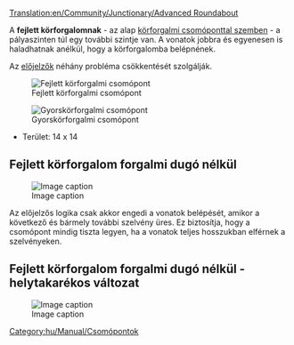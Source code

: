 [[Translation:en/Community/Junctionary/Advanced Roundabout]]

{{hu/Community/Junctionary/Csomópontmenü}}
A '''fejlett körforgalomnak''' - az alap [[hu/Community/Junctionary/Csomópont/Körforgalom|körforgalmi csomóponttal szemben]] - a pályaszinten túl egy további szintje van. A vonatok jobbra és egyenesen is haladhatnak anélkül, hogy a körforgalomba belépnének.

Az [[hu/Manual/Jelzők#elojelzok|előjelzők]] néhány probléma csökkentését szolgálják.

[[File:en/Community/Junctionary/Advanced roundabout.png|center|frame|Fejlett körforgalmi csomópont]]

{{hu/Community/Junctionary/Csomópontok tulajdonságai|Drága (fokozatos)|2|1|0|3|1|0|1|0|1|1|2||Vonat lerobbanása a saját pályájára van hatással, <br>vagy minden balra tartó forgalomra.|
*Sok vonat kiszolgálására képes az északról keletre, vagy a délről nyugatra tartó forgalomban.
*Pályaosztást tartalmaz, és csak a balra tartó vonatoknak kell a körforgalmat igénybe venniük.
'''Öteletek:'''
*Ahhoz, hogy a balra tartó vonatok teljes sebességgel mehessenek át a körforgalmon, megnövelhetjük a körforgalmat, de ehhez sok helyre van szükség.
*Ha megfordítod a belső kör irányát (természetesen a kijárati átlós pályák és a jelzők irányának módosításával), az áteresztőképesség megnő némi sebességvesztés árán, miután, ha a vonat felhajt, csak keresztülvág ahelyett, hogy végighaladna a köríven, mint a fenti ábrán.
*Terület: 16 x 16
}}

[[File:en/Community/Junctionary/Flying roundabout.png|center|frame|Gyorskörforgalmi csomópont]]

*Terület: 14 x 14


== Fejlett körforgalom forgalmi dugó nélkül ==

[[File:en/Community/Junctionary/4WayNoLock.png|Image caption]]

{{hu/Community/Junctionary/Csomópontok tulajdonságai|Mérsékelt|2|1|1|2|1|0|1|0|0|1|2||Vonat lerobbanása csak a saját pályájára hat (legrosszabb esetben a belső körön, két szelvénye közt három balra tartó irányt blokkol)|
====Előnyei:====
* Nagy kapacitás
* Emelkedőn csak a balra forduló vonatok haladnak
* A balra tartó vonatok forgalmát a többi vonal szabaddá tételéhez igazítja (bejárat és kijárat!)

====Hátrányai:====
* Az áthajtás legnagyobb jelzőtávolsága: 4/5
* A balra fordulás legnagyobb jelzőtávolsága: 7


* Terület: 26 x 26
}}
Az előjelzős logika csak akkor engedi a vonatok belépését, amikor a következő és bármely további szelvény üres. Ez biztosítja, hogy a csomópont mindig tiszta legyen, ha a vonatok teljes hosszukban elférnek a szelvényeken.

== Fejlett körforgalom forgalmi dugó nélkül - helytakarékos változat ==

[[File:en/Community/Junctionary/4WayNoLockSmall.png|Image caption]]

{{hu/Community/Junctionary/Csomópontok tulajdonságai|Mérsékelt|3|1|1|2|1|0|1|0|0|1|2||Vonat lerobbanása csak a saját pályájára hat (legrosszabb esetben a belső körön, két szelvénye közt minden balra tartó irányt blokkol).|
====Előnyei:====
* Nagy kapacitás
* Emelkedőn csak a balra forduló vonatok haladnak

====Hátrányai:====
* Az áthajtás legnagyobb jelzőtávolsága: 4/5
* A balra fordulás legnagyobb jelzőtávolsága: 7

* Terület: 18 x 18
}}


[[Category:hu/Manual/Csomópontok]]